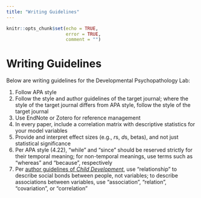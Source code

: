 ```yaml
---
title: "Writing Guidelines"
---
```


```r
knitr::opts_chunk$set(echo = TRUE,
                      error = TRUE,
                      comment = "")
```

# Writing Guidelines

Below are writing guidelines for the Developmental Psychopathology Lab:

1. Follow APA style
1. Follow the style and author guidelines of the target journal; where the style of the target journal differs from APA style, follow the style of the target journal
1. Use EndNote or Zotero for reference management
1. In every paper, include a correlation matrix with descriptive statistics for your model variables
1. Provide and interpret effect sizes (e.g., *r*s, *d*s, betas), and not just statistical significance
1. Per APA style (4.22), "while" and "since" should be reserved strictly for their temporal meaning; for non-temporal meanings, use terms such as "whereas" and "because", respectively
1. Per [author guidelines of *Child Development*](https://www.srcd.org/research/journals/child-development/child-development-submission-guidelines#APA), use "relationship" to describe social bonds between people, not variables; to describe associations between variables, use "association", "relation", "covariation", or "correlation"
